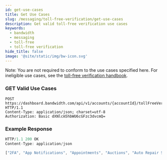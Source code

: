 ```yaml
---
id: get-use-cases
title: Get Use Cases
slug: /messaging/toll-free-verification/get-use-cases
description: Get valid toll-free verification use cases
keywords:
  - bandwidth
  - messaging
  - toll-free
  - toll-free verification
hide_title: false
image: '@site/static/img/bw-icon.svg'
---
```


Note: You are not required to conform to the use cases specified here. For ineligible use cases, see the [toll-free verification handbook](https://support.bandwidth.com/hc/en-us/articles/1500006962542-Bandwidth-toll-free-verification-handbook-).

### GET Valid Use Cases

```http
POST https://dashboard.bandwidth.com/api/v1/accounts/{accountId}/tollFreeVerification HTTP/1.1
Content-Type: application/json; charset=utf-8
Authorization: Basic dXNlcm5hbWU6cGFzc3dvcmQ=
```

### Example Response
```js
HTTP/1.1 200 OK
Content-Type: application/json

["2FA", "App Notifications", "Appointments", "Auctions", "Auto Repair Services", "Bank Transfers"]
```
